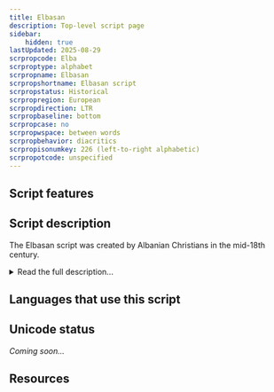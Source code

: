 ```yaml
---
title: Elbasan
description: Top-level script page
sidebar:
    hidden: true
lastUpdated: 2025-08-29
scrpropcode: Elba
scrproptype: alphabet
scrpropname: Elbasan
scrpropshortname: Elbasan script
scrpropstatus: Historical
scrpropregion: European
scrpropdirection: LTR
scrpropbaseline: bottom
scrpropcase: no
scrpropwspace: between words
scrpropbehavior: diacritics
scrpropisonumkey: 226 (left-to-right alphabetic)
scrpropotcode: unspecified
---
```



## Script features

<ScriptInfo />

## Script description

The Elbasan script was created by Albanian Christians in the mid-18th century.

<details>
<summary>Read the full description...</summary>It is known primarily from its use in the Elbasan Gospel Manuscript, the second-oldest manuscript in Albania.

Elbasan was an alphabet written from left to right. Forty letters were used, influenced in part by the Greek and Slavic scripts, but largely novel creations. It is thought that the Greek system of marking certain letters with an overline to indicate a numeric value was also used by Elbasan writers. 

Elbasan is no longer used, the Latin alphabet having been standardized for Albanian in 1909.
</details>

## Languages that use this script

<WsList script='Elba' wsMax='5' />

## Unicode status

_Coming soon..._

## Resources

<ScriptResources detailSummary='seemore' />

